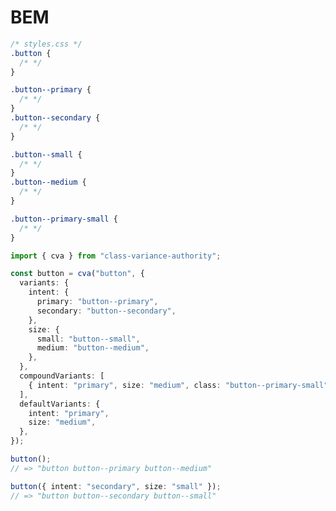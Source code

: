 
# BEM

<Carbon />

```css
/* styles.css */
.button {
  /* */
}

.button--primary {
  /* */
}
.button--secondary {
  /* */
}

.button--small {
  /* */
}
.button--medium {
  /* */
}

.button--primary-small {
  /* */
}
```

```ts
import { cva } from "class-variance-authority";

const button = cva("button", {
  variants: {
    intent: {
      primary: "button--primary",
      secondary: "button--secondary",
    },
    size: {
      small: "button--small",
      medium: "button--medium",
    },
  },
  compoundVariants: [
    { intent: "primary", size: "medium", class: "button--primary-small" },
  ],
  defaultVariants: {
    intent: "primary",
    size: "medium",
  },
});

button();
// => "button button--primary button--medium"

button({ intent: "secondary", size: "small" });
// => "button button--secondary button--small"
```

